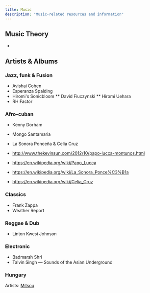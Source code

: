```yaml
---
title: Music
description: "Music-related resources and information"
---
```


## Music Theory

* <Link to="pentatonics" />

## Artists & Albums

### Jazz, funk & Fusion

* Avishai Cohen
* Esperanza Spalding
* Hiromi's Sonicbloom
** David Fiuczynski
** Hiromi Uehara
* RH Factor

### Afro-cuban

* Kenny Dorham
* Mongo Santamaria
* La Sonora Ponceña & Celia Cruz

* http://www.thekevinsun.com/2012/10/papo-lucca-montunos.html
* https://en.wikipedia.org/wiki/Papo_Lucca
* https://en.wikipedia.org/wiki/La_Sonora_Ponce%C3%B1a
* https://en.wikipedia.org/wiki/Celia_Cruz

### Classics

* Frank Zappa
* Weather Report

### Reggae & Dub

* Linton Kwesi Johnson

### Electronic

* Badmarsh Shri
* Talvin Singh — Sounds of the Asian Underground

### Hungary

Artists: [Mitsou](https://en.wikipedia.org/wiki/M%C3%B3nika_Juh%C3%A1sz_Miczura)

